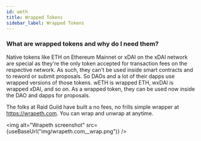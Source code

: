```yaml
---
id: weth
title: Wrapped Tokens
sidebar_label: Wrapped Tokens
---
```



### What are wrapped tokens and why do I need them?

Native tokens like ETH on Ethereum Mainnet or xDAI on the xDAI network are special as they're the only token accepted for transaction fees on the respective network. As such, they can't be used inside smart contracts and to reword or submit proposals. So DAOs and a lot of their dapps use wrapped versions of those tokens. wETH is wrapped ETH, wxDAI is wrapped xDAI, and so on. As a wrapped token, they can be used now inside the DAO and dapps for proposals.

The folks at Raid Guild have built a no fees, no frills simple wrapper at https://wrapeth.com. You can wrap and unwrap at anytime.

<img alt="Wrapeth screenshot" src={useBaseUrl("img/wrapeth.com__wrap.png")} />

